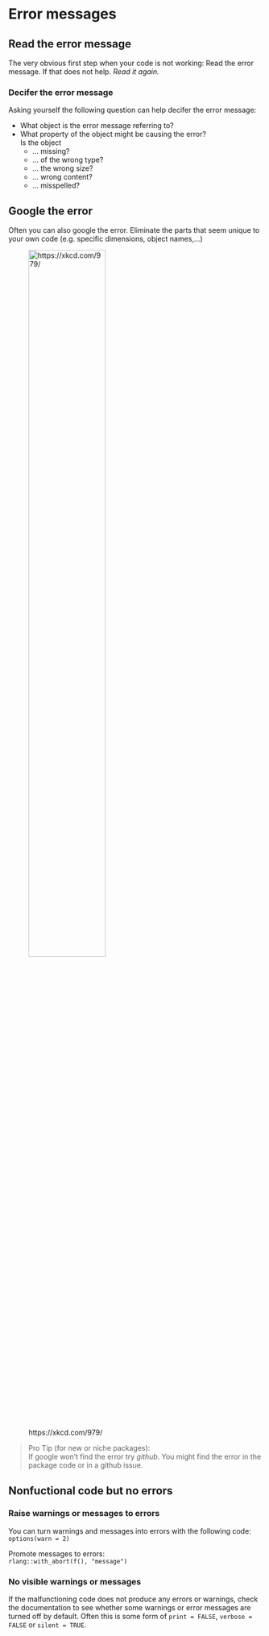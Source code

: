 <!-- HTML comment -->
<!-- ![url](img/path){ width=70% } -->

# Error messages

## Read the error message 

The very obvious first step when your code is not working:
Read the error message. If that does not help. *Read it again.*


### Decifer the error message

Asking yourself the following question can help decifer the error message:  

- What object is the error message referring to?  
- What property of the object might be causing the error?  
  Is the object   
  * ... missing?  
  * ... of the wrong type?  
  * ... the wrong size?  
  * ... wrong content?  
  * ... misspelled?   

## Google the error

Often you can also google the error. 
Eliminate the parts that seem unique to your own code (e.g. specific dimensions, object names,...)

![https://xkcd.com/979/](img/wisdom_of_the_ancients.png){ width=60% }


>Pro Tip (for new or niche packages):  
If google won't find the error try *github*.
You might find the error in the package code or in a github issue.

## Nonfuctional code but no errors

### Raise warnings or messages to errors

You can turn warnings and messages into errors with the following code:  
`options(warn = 2)`

Promote messages to errors:  
`rlang::with_abort(f(), "message")`

### No visible warnings or messages  

If the malfunctioning code does not produce any errors or warnings, check the documentation to see whether some warnings or error messages are turned off by default.
Often this is some form of `print = FALSE`, `verbose = FALSE` or `silent = TRUE`.







